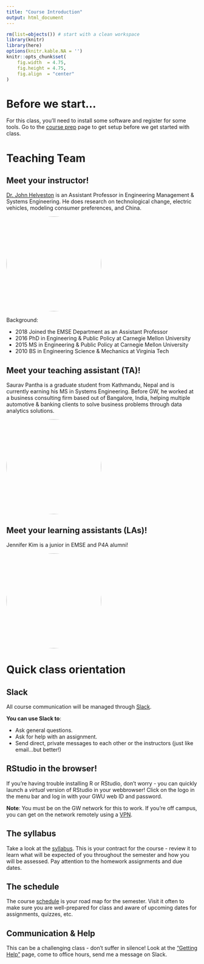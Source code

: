 ```yaml
---
title: "Course Introduction"
output: html_document
---
```


<!-- For circle images -->
<style>
.circle img {
  border-radius:50%;
}
</style>

```r
rm(list=objects()) # start with a clean workspace
library(knitr)
library(here)
options(knitr.kable.NA = '')
knitr::opts_chunk$set(
    fig.width  = 4.75,
    fig.height = 4.75,
    fig.align  = "center"
)
```

# Before we start...

For this class, you'll need to install some software and register for some tools. Go to the [course prep](L0-course-prep.html) page to get setup before we get started with class.

# Teaching Team

## Meet your instructor!

[Dr. John Helveston](http://www.jhelvy.com/) is an Assistant Professor in Engineering Management & Systems Engineering. He does research on technological change, electric vehicles, modeling consumer preferences, and China.

<div class="circle">
<img src="images/helveston.jpg" width=250>
</div>

Background:

- 2018 Joined the EMSE Department as an Assistant Professor
- 2016 PhD in Engineering & Public Policy at Carnegie Mellon University
- 2015 MS in Engineering & Public Policy at Carnegie Mellon University
- 2010 BS in Engineering Science & Mechanics at Virginia Tech

## Meet your teaching assistant (TA)!

Saurav Pantha is a graduate student from Kathmandu, Nepal and is currently earning his MS in Systems Engineering. Before GW, he worked at a business consulting firm based out of Bangalore, India, helping multiple automotive & banking clients to solve business problems through data analytics solutions.

<div class="circle">
<img src="images/pantha.jpg" width=250>
</div>

## Meet your learning assistants (LAs)!

Jennifer Kim is a junior in EMSE and P4A alumni!

<div class="circle">
<img src="images/kim.png" width=250>
</div>

# Quick class orientation

## Slack

All course communication will be managed through [Slack](https://emse-p4a-f20.slack.com).

**You can use Slack to**:

- Ask general questions.
- Ask for help with an assignment.
- Send direct, private messages to each other or the instructors (just like email...but better!)

## RStudio in the browser!

If you're having trouble installing R or RStudio, don't worry - you can quickly launch a _virtual_ version of RStudio in your webbrowser! Click on the <i class="fab fa-r-project"></i> logo in the menu bar and log in with your GWU web ID and password.

**Note**: You must be on the GW network for this to work. If you're off campus, you can get on the network remotely using a [VPN](https://seascf.seas.gwu.edu/vpn-access).

## The syllabus

Take a look at the [syllabus](syllabus.html). This is your contract for the course - review it to learn what will be expected of you throughout the semester and how you will be assessed. Pay attention to the homework assignments and due dates.

## The schedule

The course [schedule](schedule.html) is your road map for the semester. Visit it often to make sure you are well-prepared for class and aware of upcoming dates for assignments, quizzes, etc.

## Communication & Help

This can be a challenging class - don't suffer in silence! Look at the ["Getting Help"](ref-getting-help.html) page, come to office hours, send me a message on Slack.
